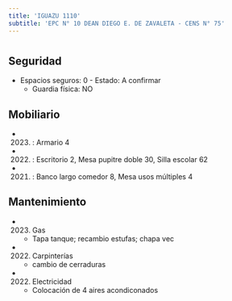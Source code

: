 ```yaml
---
title: 'IGUAZU 1110'
subtitle: 'EPC N° 10 DEAN DIEGO E. DE ZAVALETA - CENS N° 75'
---
```


#


## Seguridad

*  Espacios seguros: 0 - Estado: A confirmar 
    + Guardia física: NO





## Mobiliario

*  (2023) : Armario 4 

*  (2022) : Escritorio 2, Mesa pupitre doble 30, Silla escolar 62 

*  (2021) : Banco largo comedor 8, Mesa usos múltiples 4 





## Mantenimiento

*  (2023) Gas 
    + Tapa tanque; recambio estufas; chapa vec

*  (2022) Carpinterías 
    + cambio de cerraduras

*  (2022) Electricidad 
    + Colocación de 4 aires acondiconados



